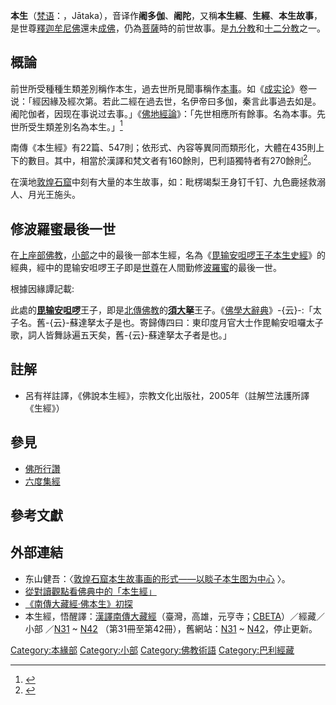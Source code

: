 {{佛教}}
'''本生'''（[[梵语|梵语]]：{{lang|sa|जातक}}，Jātaka），音译作'''阇多伽'''、'''阇陀'''，又稱'''本生經'''、'''生經'''、'''本生故事'''，是世尊[[釋迦牟尼佛|釋迦牟尼佛]]還未[[成佛|成佛]]，仍為[[菩薩|菩薩]]時的前世故事。是[[九分教|九分教]]和[[十二分教|十二分教]]之一。

==概論==
前世所受種種生類差別稱作本生，過去世所見聞事稱作[[本事|本事]]。如《[[成实论|成实论]]》卷一说：「經因緣及經次第。若此二經在過去世，名伊帝曰多伽，秦言此事過去如是。阇陀伽者，因现在事说过去事。」《[[佛地經論|佛地經論]]》：「先世相應所有餘事。名為本事。先世所受生類差別名為本生。」<ref>{{Cite book|url=http://tripitaka.cbeta.org/ko/T26n1530|title=佛地經論|last=|first=|work=大正新脩大藏經|publisher=大藏出版株式會社|year=1988|isbn=|series=|volume=第26冊. No.1530|location=東京|pages=|chapter=第六卷|quote=先世相應所有餘事，名為本事。先世所受生類差別，名為本生。|access-date=2016-11-25|archive-date=2020-11-23|archive-url=https://web.archive.org/web/20201123071302/http://tripitaka.cbeta.org/ko/T26n1530|dead-url=no}}</ref>

南傳《本生經》有22篇、547則；依形式、內容等異同而類形化，大體在435則上下的數目。其中，相當於漢譯和梵文者有160餘則，巴利語獨特者有270餘則<ref>{{cite journal|author1=許明銀|title=對悟殷法師「人間菩薩的活水源頭」之回應|journal=弘誓雙月刊|volume=43|url=http://www.hongshi.org.tw/writings.aspx?code=A7370852B3E744ED18DD5C0EBF1363F6|access-date=2018-01-27|archive-date=2020-12-21|archive-url=https://web.archive.org/web/20201221085300/http://www.hongshi.org.tw/writings.aspx?code=A7370852B3E744ED18DD5C0EBF1363F6|dead-url=no}}</ref>。

在漢地[[敦煌石窟|敦煌石窟]]中刻有大量的本生故事，如：毗楞竭梨王身钉千钉、九色鹿拯救溺人、月光王施头。

==修波羅蜜最後一世==
在[[上座部佛教|上座部佛教]]，[[小部|小部]]之中的最後一部本生經，名為《[[毘输安呾啰王子本生史經|毘输安呾啰王子本生史經]]》的經典，經中的毘输安呾啰王子即是[[世尊|世尊]]在人間勤修[[波羅蜜|波羅蜜]]的最後一世。

根據因緣譚記載:
{{cquote|「如是完成諸波羅蜜，彼生於一切度之生。

不知樂與苦，大地本無意，

依予布施力，大地七震動。

如是彼行有使大地震動之大功德，壽命盡時，由其處死，生[[兜率天|兜率天]]。由彼伏於燃燈佛足下至出生兜率天都間之話，應須知為遠因緣本生。」}}

此處的'''[[毘输安呾啰|毘输安呾啰]]'''王子，即是[[北傳佛教|北傳佛教]]的'''[[須達拿太子|須大拏]]'''王子。《[[佛學大辭典|佛學大辭典]]》-{云}-:「太子名。舊-{云}-蘇達拏太子是也。寄歸傳四曰：東印度月官大士作毘輸安呾囉太子歌，詞人皆舞詠遍五天矣，舊-{云}-蘇達拏太子者是也。」

==註解==
* 呂有祥註譯，《佛說本生經》，宗教文化出版社，2005年（註解竺法護所譯《生經》）

==參見==
*[[佛所行讚|佛所行讚]]
*[[六度集經|六度集經]]

== 參考文獻 ==
{{Reflist}}

== 外部連結 ==
*东山健吾：〈[http://www.nssd.org/articles/article_read.aspx?id=37716713 敦煌石窟本生故事画的形式——以睒子本生图为中心] {{Wayback|url=http://www.nssd.org/articles/article_read.aspx?id=37716713 |date=20201221085310 }}〉。
* [http://www.fuyan.org.tw/download/FBS_vol7-3.pdf 從對讀觀點看佛典中的「本生經」] {{Wayback|url=http://www.fuyan.org.tw/download/FBS_vol7-3.pdf |date=20200609134616 }}
* [http://www.chinabuddhism.com.cn/a/fxyj/1992/199201f06.htm 《南傳大藏經·佛本生》初探] {{Wayback|url=http://www.chinabuddhism.com.cn/a/fxyj/1992/199201f06.htm |date=20201123071323 }}
* 本生經，悟醒譯：[http://tripitaka.cbeta.org/N 漢譯南傳大藏經]{{Dead link}}（臺灣，高雄，元亨寺；[[CBETA|CBETA]]）／經藏／小部 ／[http://cbetaonline.dila.edu.tw/zh/N0018_001 N31] {{Wayback|url=http://cbetaonline.dila.edu.tw/zh/N0018_001 |date=20200812141913 }} ~  [http://cbetaonline.dila.edu.tw/zh/N0018_026 N42] {{Wayback|url=http://cbetaonline.dila.edu.tw/zh/N0018_026 |date=20200812143220 }} （第31冊至第42冊），舊網站：[http://tripitaka.cbeta.org/N31 N31]{{Dead link}} ~ [http://tripitaka.cbeta.org/N42 N42]{{Dead link}}，停止更新。 
{{China-buddhism-book-benyuan}}

[[Category:本緣部|Category:本緣部]]
[[Category:小部|Category:小部]]
[[Category:佛教術語|Category:佛教術語]]
[[Category:巴利經藏|Category:巴利經藏]]